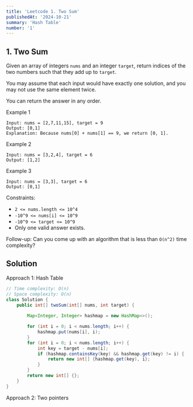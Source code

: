 ```yaml
---
title: 'Leetcode 1. Two Sum'
publishedAt: '2024-10-21'
summary: 'Hash Table'
number: '1'
---
```


## 1. Two Sum

Given an array of integers `nums` and an integer `target`, return indices of the two numbers such that they add up to `target`.

You may assume that each input would have exactly one solution, and you may not use the same element twice.

You can return the answer in any order.

Example 1
`````
Input: nums = [2,7,11,15], target = 9
Output: [0,1]
Explanation: Because nums[0] + nums[1] == 9, we return [0, 1].
`````

Example 2
`````
Input: nums = [3,2,4], target = 6
Output: [1,2]
`````

Example 3
`````
Input: nums = [3,3], target = 6
Output: [0,1]
`````

Constraints:

- `2 <= nums.length <= 10^4`
- `-10^9 <= nums[i] <= 10^9`
- `-10^9 <= target <= 10^9`
- Only one valid answer exists.

Follow-up: Can you come up with an algorithm that is less than `O(n^2)` time complexity?

## Solution
Approach 1: Hash Table
````JAVA
// Time complexity: O(n)
// Space complexity: O(n)
class Solution {
    public int[] twoSum(int[] nums, int target) {
        
        Map<Integer, Integer> hashmap = new HashMap<>();

        for (int i = 0; i < nums.length; i++) {
            hashmap.put(nums[i], i);
        }
        for (int i = 0; i < nums.length; i++) {
            int key = target - nums[i];
            if (hashmap.containsKey(key) && hashmap.get(key) != i) {
                return new int[] {hashmap.get(key), i};
            }
        }
        return new int[] {};
    }
}
````

Approach 2: Two pointers